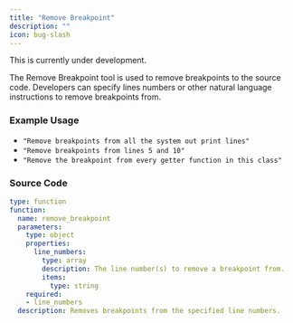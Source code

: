 ```yaml
---
title: "Remove Breakpoint"
description: ""
icon: bug-slash
---
```


<Warning>This is currently under development.</Warning>

The Remove Breakpoint tool is used to remove breakpoints to the source code. Developers can specify lines numbers or other
natural language instructions to remove breakpoints from.

### Example Usage

- `"Remove breakpoints from all the system out print lines"`
- `"Remove breakpoints from lines 5 and 10"`
- `"Remove the breakpoint from every getter function in this class"`

### Source Code

```yaml
type: function
function:
  name: remove_breakpoint
  parameters:
    type: object
    properties:
      line_numbers:
        type: array
        description: The line number(s) to remove a breakpoint from.
        items:
          type: string
    required:
    - line_numbers
  description: Removes breakpoints from the specified line numbers.
```
